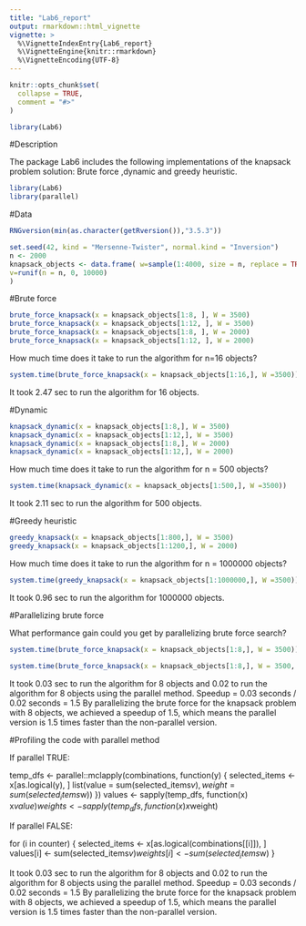 ```yaml
---
title: "Lab6_report"
output: rmarkdown::html_vignette
vignette: >
  %\VignetteIndexEntry{Lab6_report}
  %\VignetteEngine{knitr::rmarkdown}
  %\VignetteEncoding{UTF-8}
---
```


```r
knitr::opts_chunk$set(
  collapse = TRUE,
  comment = "#>"
)
```

```r
library(Lab6)
```


#Description

The package Lab6 includes the following implementations of the knapsack problem solution: Brute force ,dynamic and greedy heuristic.


```r
library(Lab6)
library(parallel)
```

#Data

```r
RNGversion(min(as.character(getRversion()),"3.5.3"))

set.seed(42, kind = "Mersenne-Twister", normal.kind = "Inversion")
n <- 2000
knapsack_objects <- data.frame( w=sample(1:4000, size = n, replace = TRUE),
v=runif(n = n, 0, 10000)
)
```

#Brute force

```r
brute_force_knapsack(x = knapsack_objects[1:8, ], W = 3500)
brute_force_knapsack(x = knapsack_objects[1:12, ], W = 3500)
brute_force_knapsack(x = knapsack_objects[1:8, ], W = 2000)
brute_force_knapsack(x = knapsack_objects[1:12, ], W = 2000)
```

How much time does it take to run the algorithm for n=16 objects?

```r
system.time(brute_force_knapsack(x = knapsack_objects[1:16,], W =3500))
```


It took 2.47 sec to run the algorithm for 16 objects.


#Dynamic

```r
knapsack_dynamic(x = knapsack_objects[1:8,], W = 3500)
knapsack_dynamic(x = knapsack_objects[1:12,], W = 3500)
knapsack_dynamic(x = knapsack_objects[1:8,], W = 2000)
knapsack_dynamic(x = knapsack_objects[1:12,], W = 2000)
```



How much time does it take to run the algorithm for n = 500 objects?


```r
system.time(knapsack_dynamic(x = knapsack_objects[1:500,], W =3500))
```

It took 2.11 sec to run the algorithm for 500 objects.


#Greedy heuristic

```r
greedy_knapsack(x = knapsack_objects[1:800,], W = 3500)
greedy_knapsack(x = knapsack_objects[1:1200,], W = 2000)
```

How much time does it take to run the algorithm for n = 1000000 objects?


```r
system.time(greedy_knapsack(x = knapsack_objects[1:1000000,], W =3500))
```


It took 0.96 sec to run the algorithm for 1000000 objects.


#Parallelizing brute force

What performance gain could you get by parallelizing brute force search?


```r
system.time(brute_force_knapsack(x = knapsack_objects[1:8,], W = 3500))
```

```r
system.time(brute_force_knapsack(x = knapsack_objects[1:8,], W = 3500, parallel = TRUE))
```

It took 0.03 sec to run the algorithm for 8 objects and 0.02 to run the algorithm for 8 objects using the parallel method.
Speedup = 0.03 seconds / 0.02 seconds = 1.5 
By parallelizing the brute force for the knapsack problem with 8 objects, we achieved a speedup of 1.5, which means the parallel version is 1.5 times faster than the non-parallel version.




#Profiling the code with parallel method

If parallel TRUE:

temp_dfs <- parallel::mclapply(combinations, function(y) {
      selected_items <- x[as.logical(y), ]
      list(value = sum(selected_items$v), weight = sum(selected_items$w))
    })
    values <- sapply(temp_dfs, function(x) x$value)
    weights <- sapply(temp_dfs, function(x) x$weight)




If parallel FALSE:

for (i in counter) {
      selected_items <- x[as.logical(combinations[[i]]), ]
      values[i] <- sum(selected_items$v)
      weights[i] <- sum(selected_items$w)
    }



It took 0.03 sec to run the algorithm for 8 objects and 0.02 to run the algorithm for 8 objects using the parallel method.
Speedup = 0.03 seconds / 0.02 seconds = 1.5 
By parallelizing the brute force for the knapsack problem with 8 objects, we achieved a speedup of 1.5, which means the parallel version is 1.5 times faster than the non-parallel version.






